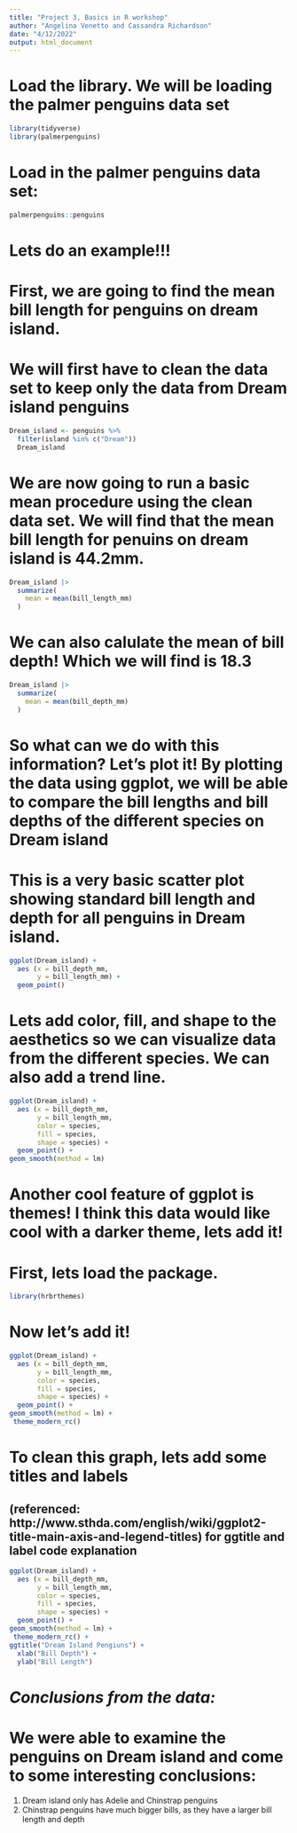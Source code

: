 ```yaml
---
title: "Project 3, Basics in R workshop"
author: "Angelina Venetto and Cassandra Richardson"
date: "4/12/2022"
output: html_document
---
```


# Load the library. We will be loading the palmer penguins data set

```r
library(tidyverse)
library(palmerpenguins)
```

# Load in the palmer penguins data set:

```r
palmerpenguins::penguins
```

# Lets do an example!!! 

# First, we are going to find the mean bill length for penguins on dream island.

# We will first have to clean the data set to keep only the data from Dream island penguins

```r
Dream_island <- penguins %>%
  filter(island %in% c("Dream")) 
  Dream_island
```

# We are now going to run a basic mean procedure using the clean data set. We will find that the mean bill length for penuins on dream island is 44.2mm.

```r
Dream_island |> 
  summarize(
    mean = mean(bill_length_mm)
  )
```
# We can also calulate the mean of bill depth! Which we will find is 18.3

```r
Dream_island |> 
  summarize(
    mean = mean(bill_depth_mm)
  )
```

# So what can we do with this information? Let's plot it! By plotting the data using ggplot, we will be able to compare the bill lengths and bill depths of the different species on Dream island 

# This is a very basic scatter plot showing standard bill length and depth for all penguins in Dream island. 

```r
ggplot(Dream_island) +
  aes (x = bill_depth_mm,
       y = bill_length_mm) +
  geom_point() 

```

# Lets add color, fill, and shape to the aesthetics so we can visualize data from the different species. We can also add a trend line.

```r
ggplot(Dream_island) +
  aes (x = bill_depth_mm,
       y = bill_length_mm,
       color = species,
       fill = species,
       shape = species) +
  geom_point() +
geom_smooth(method = lm)

```

# Another cool feature of ggplot is themes! I think this data would like cool with a darker theme, lets add it!

# First, lets load the package. 

```r
library(hrbrthemes)
```

# Now let's add it!

```r
ggplot(Dream_island) +
  aes (x = bill_depth_mm,
       y = bill_length_mm,
       color = species,
       fill = species,
       shape = species) +
  geom_point() +
geom_smooth(method = lm) +
 theme_modern_rc()
```

# To clean this graph, lets add some titles and labels

## (referenced: http://www.sthda.com/english/wiki/ggplot2-title-main-axis-and-legend-titles) for ggtitle and label code explanation

```r
ggplot(Dream_island) +
  aes (x = bill_depth_mm,
       y = bill_length_mm,
       color = species,
       fill = species,
       shape = species) +
  geom_point() +
geom_smooth(method = lm) +
 theme_modern_rc() +
ggtitle("Dream Island Pengiuns") +
  xlab("Bill Depth") +
  ylab("Bill Length")
```

# *Conclusions from the data:*
# We were able to examine the penguins on Dream island and come to some interesting conclusions: 
1. Dream island only has Adelie and Chinstrap penguins
2. Chinstrap penguins have much bigger bills, as they have a larger bill length and depth


